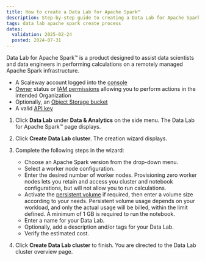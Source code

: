 ```yaml
---
title: How to create a Data Lab for Apache Spark™
description: Step-by-step guide to creating a Data Lab for Apache Spark™ on Scaleway.
tags: data lab apache spark create process
dates:
  validation: 2025-02-24
  posted: 2024-07-31
---
```



Data Lab for Apache Spark™ is a product designed to assist data scientists and data engineers in performing calculations on a remotely managed Apache Spark infrastructure.

<Requirements />

- A Scaleway account logged into the [console](https://console.scaleway.com)
- [Owner](/iam/concepts/#owner) status or [IAM permissions](/iam/concepts/#permission) allowing you to perform actions in the intended Organization
- Optionally, an [Object Storage bucket](/object-storage/how-to/create-a-bucket/)
- A valid [API key](/iam/how-to/create-api-keys/)

1. Click **Data Lab** under **Data & Analytics** on the side menu. The Data Lab for Apache Spark™ page displays.

2. Click **Create Data Lab cluster**. The creation wizard displays.

3. Complete the following steps in the wizard:
    - Choose an Apache Spark version from the drop-down menu.
    - Select a worker node configuration.
    - Enter the desired number of worker nodes.
      <Message type="note">
      Provisioning zero worker nodes lets you retain and access you cluster and notebook configurations, but will not allow you to run calculations.
      </Message>
    - Activate the [persistent volume](/data-lab/concepts/#persistent-volume) if required, then enter a volume size according to your needs.
      <Message type="note">
      Persistent volume usage depends on your workload, and only the actual usage will be billed, within the limit defined. A minimum of 1 GB is required to run the notebook.
      </Message>
    - Enter a name for your Data Lab.
    - Optionally, add a description and/or tags for your Data Lab.
    - Verify the estimated cost.

4. Click **Create Data Lab cluster** to finish. You are directed to the Data Lab cluster overview page.
